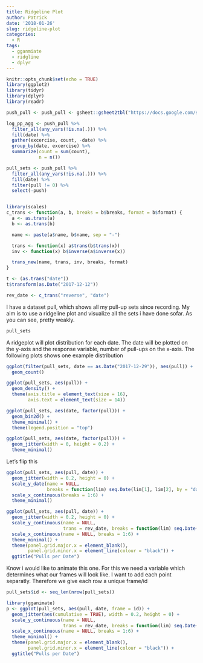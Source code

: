 ```yaml
---
title: Ridgeline Plot
author: Patrick
date: '2018-01-26'
slug: ridgeline-plot
categories:
  - R
tags:
  - gganmiate
  - ridgline
  - dplyr
---
```


```r
knitr::opts_chunk$set(echo = TRUE)
library(ggplot2)
library(tidyr)
library(dplyr)
library(readr)

push_pull <- push_pull <- gsheet::gsheet2tbl("https://docs.google.com/spreadsheets/d/1WVgOIEIbnRDNG2AM_ZlEMjSc7w9HsA7YfhwbZ86iyKM/")

log_pp_agg <- push_pull %>%
  filter_all(any_vars(!is.na(.))) %>% 
  fill(date) %>%
  gather(excercise, count, -date) %>% 
  group_by(date, excercise) %>% 
  summarize(count = sum(count), 
            n = n())

pull_sets <- push_pull %>% 
  filter_all(any_vars(!is.na(.))) %>% 
  fill(date) %>% 
  filter(pull != 0) %>% 
  select(-push)


library(scales)
c_trans <- function(a, b, breaks = b$breaks, format = b$format) {
  a <- as.trans(a)
  b <- as.trans(b)

  name <- paste(a$name, b$name, sep = "-")

  trans <- function(x) a$trans(b$trans(x))
  inv <- function(x) b$inverse(a$inverse(x))

  trans_new(name, trans, inv, breaks, format)
}

t <- (as.trans("date"))
t$transform(as.Date("2017-12-12"))

rev_date <- c_trans("reverse", "date")

```

I have a dataset pull, which shows all my pull-up sets since recording. My aim is to use a ridgeline plot and visualize all the sets i have done sofar. As you can see, pretty weakly. 

```r
pull_sets
```

A ridgeplot will plot distribution for each date. The date will be plotted on the y-axis and the response variable, number of pull-ups on the x-axis. The following plots shows one example distribution

```r
ggplot(filter(pull_sets, date == as.Date("2017-12-29")), aes(pull)) + 
  geom_count()
```



```r
ggplot(pull_sets, aes(pull)) + 
  geom_density() +
  theme(axis.title = element_text(size = 16), 
        axis.text = element_text(size = 14))
```



```r
ggplot(pull_sets, aes(date, factor(pull))) + 
  geom_bin2d() + 
  theme_minimal() +
  theme(legend.position = "top")
```

```r
ggplot(pull_sets, aes(date, factor(pull))) + 
  geom_jitter(width = 0, height = 0.2) + 
  theme_minimal()
```

Let's flip this


```r
ggplot(pull_sets, aes(pull, date)) + 
  geom_jitter(width = 0.2, height = 0) + 
  scale_y_date(name = NULL, 
               breaks = function(lim) seq.Date(lim[1], lim[2], by = "days")) +
  scale_x_continuous(breaks = 1:6) + 
  theme_minimal()
```


```r
ggplot(pull_sets, aes(pull, date)) + 
  geom_jitter(width = 0.2, height = 0) + 
  scale_y_continuous(name = NULL, 
                     trans = rev_date, breaks = function(lim) seq.Date(lim[2], lim[1], by = "days")) +
  scale_x_continuous(name = NULL, breaks = 1:6) +
  theme_minimal() + 
  theme(panel.grid.major.x = element_blank(), 
        panel.grid.minor.x = element_line(colour = "black")) +
  ggtitle("Pulls per Date")
```



Know i would like to animate this one. For this we need a variable which determines what our frames will look like. I want to add each point separatly. Therefore we give each row a unique frame/id

```r
pull_sets$id <- seq_len(nrow(pull_sets))
```


```r
library(gganimate)
p <- ggplot(pull_sets, aes(pull, date, frame = id)) + 
  geom_jitter(aes(cumulative = TRUE), width = 0.2, height = 0) + 
  scale_y_continuous(name = NULL, 
                     trans = rev_date, breaks = function(lim) seq.Date(lim[2], lim[1], by = "days")) +
  scale_x_continuous(name = NULL, breaks = 1:6) +
  theme_minimal() + 
  theme(panel.grid.major.x = element_blank(), 
        panel.grid.minor.x = element_line(colour = "black")) +
  ggtitle("Pulls per Date")
```






